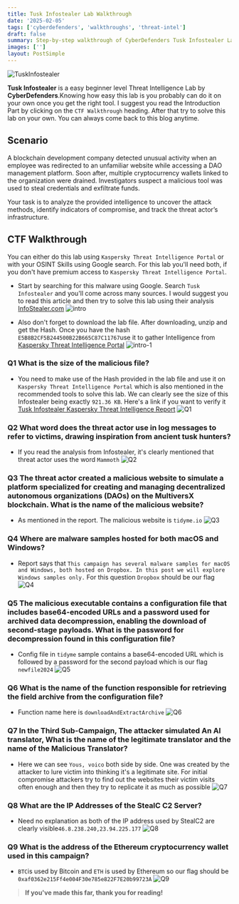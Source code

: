 ```yaml
---
title: Tusk Infostealer Lab Walkthrough
date: '2025-02-05'
tags: ['cyberdefenders', 'walkthroughs', 'threat-intel']
draft: false
summary: Step-by-step walkthrough of CyberDefenders Tusk Infostealer Lab
images: ['']
layout: PostSimple
---
```


![TuskInfostealer](/static/images/TuskInfostealer/background.png)

<TOCInline toc={props.toc} exclude="Overview" toHeading={4} />

**Tusk Infostealer** is a easy beginner level Threat Intelligence Lab by **CyberDefenders**.Knowing how easy this lab is you probably can do it on your own once you get the right tool. I suggest you read the Introduction Part by clicking on the `CTF Walkthrough` heading. After that try to solve this lab on your own. You can always come back to this blog anytime.

## Scenario

A blockchain development company detected unusual activity when an employee was redirected to an unfamiliar website while accessing a DAO management platform. Soon after, multiple cryptocurrency wallets linked to the organization were drained. Investigators suspect a malicious tool was used to steal credentials and exfiltrate funds.

Your task is to analyze the provided intelligence to uncover the attack methods, identify indicators of compromise, and track the threat actor’s infrastructure.

## CTF Walkthrough

You can either do this lab using `Kaspersky Threat Intelligence Portal` or with your OSINT Skills using Google search. For this lab you'll need both, if you don't have premium access to `Kaspersky Threat Intelligence Portal`. 

- Start by searching for this malware using Google. Search `Tusk Infostealer` and you'll come across many sources. I would suggest you to read this article and then try to solve this lab using their analysis [InfoStealer.com](https://www.infostealers.com/article/tusk-unraveling-a-complex-infostealer-campaign/) ![intro](/static/images/TuskInfostealer/intro.png)

- Also don't forget to download the lab file. After downloading, unzip and get the Hash. Once you have the hash `E5B8B2CF5B244500B22B665C87C11767`use it to gather Intelligence from [Kaspersky Threat Intelligence Portal](https://opentip.kaspersky.com/) ![intro-1](/static/images/TuskInfostealer/intro-1.png)

### Q1 What is the size of the malicious file?

- You need to make use of the Hash provided in the lab file and use it on `Kaspersky Threat Intelligence Portal` which is also mentioned in the recommended tools to solve this lab. We can clearly see the size of this Infostealer being exactly `921.36 KB`. Here's a link if you want to verify it [Tusk Infostealer Kaspersky Threat Intelligence Report](https://opentip.kaspersky.com/E5B8B2CF5B244500B22B665C87C11767/results?tab=lookup)  ![Q1](/static/images/TuskInfostealer/Q1.png)

###  Q2 What word does the threat actor use in log messages to refer to victims, drawing inspiration from ancient tusk hunters?

- If you read the analysis from Infostealer, it's clearly mentioned that threat actor uses the word `Mammoth`  ![Q2](/static/images/TuskInfostealer/Q2.png)

###  Q3 The threat actor created a malicious website to simulate a platform specialized for creating and managing decentralized autonomous organizations (DAOs) on the MultiversX blockchain. What is the name of the malicious website?

- As mentioned in the report. The malicious website is `tidyme.io` ![Q3](/static/images/TuskInfostealer/Q3.png)

### Q4 Where are malware samples hosted for both macOS and Windows?

-  Report says that `This campaign has several malware samples for macOS and Windows, both hosted on Dropbox. In this post we will explore Windows samples only.` For this question `Dropbox` should be our flag  ![Q4](/static/images/TuskInfostealer/Q4.png)

### Q5 The malicious executable contains a configuration file that includes base64-encoded URLs and a password used for archived data decompression, enabling the download of second-stage payloads. What is the password for decompression found in this configuration file?

- Config file in `tidyme` sample contains a base64-encoded URL which is followed by a password for the second payload which is our flag `newfile2024` ![Q5](/static/images/TuskInfostealer/Q5.png)


### Q6 What is the name of the function responsible for retrieving the field archive from the configuration file?

- Function name here is `downloadAndExtractArchive` ![Q6](/static/images/TuskInfostealer/Q6.png)

### Q7 In the Third Sub-Campaign, The attacker simulated An AI translator, What is the name of the legitimate translator and the name of the Malicious Translator?

- Here we can see `Yous, voico` both side by side. One was created by the attacker to lure victim into thinking it's a legitimate site. For initial compromise attackers try to find out the websites their victim visits often enough and then they try to replicate it as much as possible ![Q7](/static/images/TuskInfostealer/Q7.png)

### Q8 What are the IP Addresses of the StealC C2 Server?

- Need no explanation as both of the IP address used by StealC2 are clearly visible`46.8.238.240,23.94.225.177` ![Q8](/static/images/TuskInfostealer/Q8.png)

### Q9 What is the address of the Ethereum cryptocurrency wallet used in this campaign?

- `BTC`is used by Bitcoin and `ETH` is used by Ethereum so our flag should be `0xaf0362e215Ff4e004F30e785e822F7E20b99723A` ![Q9](/static/images/TuskInfostealer/Q9.png)

> **If you've made this far, thank you for reading!**